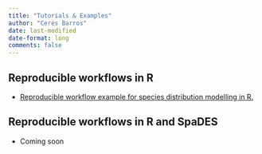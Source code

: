 ```yaml
---
title: "Tutorials & Examples"
author: "Ceres Barros"
date: last-modified
date-format: long
comments: false
---
```


## Reproducible workflows in R

-  [Reproducible workflow example for species distribution modelling in R.](https://htmlpreview.github.io/?https://github.com/CeresBarros/reproducible-workflows-example/blob/main/global.html)

## Reproducible workflows in R **and** SpaDES

-  Coming soon
